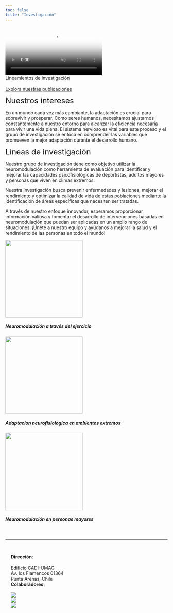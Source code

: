 ```yaml
---
toc: false
title: "Investigación"
---
```


```{=html}
<div id="homeCarousel" class="carousel slide carousel-fade subnavbar-image column-screen" data-bs-ride="carousel">
  <div class="carousel-inner">
    <div class="carousel-item active">
      <video class="img-carousel" autoplay loop muted poster="images/research/poster-2.jpg">
        <source src="images/research/carousel-2.mp4" type="video/mp4">
      </video>
    </div>
  </div>
  <div class="text-light position-absolute top-50 translate-middle-y px-5" style="z-index:5;">
    <div class="display-5">Lineamientos de investigación</div>
    <br>
    <a class="btn btn-light" href="publicaciones.html" role="button">Explora nuestras publicaciones</a>
  </div>
</div> 
```

::: {.grid .column-page .gap-3}
<!--- --->
<!--- --->
::: {.g-col-12 .g-col-md-4}
[Nuestros intereses]{style="font-size: 1.5rem"}
:::
::: {.g-col-12 .g-col-md-8}
En un mundo cada vez más cambiante, la adaptación es crucial para sobrevivir y prosperar. Como seres humanos, necesitamos ajustarnos constantemente a nuestro entorno para alcanzar la eficiencia necesaria para vivir una vida plena. El sistema nervioso es vital para este proceso y el grupo de investigación se enfoca en comprender las variables que promueven la mejor adaptación durante el desarrollo humano.
:::
<!--- --->
::: {.g-col-12 .g-col-md-4}
[Líneas de investigación]{style="font-size: 1.5rem"}
:::
::: {.g-col-12 .g-col-md-8}
Nuestro grupo de investigación tiene como objetivo utilizar la neuromodulación como herramienta de evaluación para identificar y mejorar las capacidades psicofisiológicas de deportistas, adultos mayores y personas que viven en climas extremos. 

Nuestra investigación busca prevenir enfermedades y lesiones, mejorar el rendimiento y optimizar la calidad de vida de estas poblaciones mediante la identificación de áreas específicas que necesiten ser tratadas. 

A través de nuestro enfoque innovador, esperamos proporcionar información valiosa y fomentar el desarrollo de intervenciones basadas en neuromodulación que puedan ser aplicadas en un amplio rango de situaciones. ¡Únete a nuestro equipo y ayúdanos a mejorar la salud y el rendimiento de las personas en todo el mundo!
:::
<!--- --->
<!--- --->
::: {.g-col-12 .g-col-md-6 .g-col-lg-4}
```{=html}
<div class="card">
  <img src="images/research/exercise.jpeg" class="card-img-top" style="height: 15rem; object-fit: cover;">
  <div class="card-body">
    <h5 class="card-title">Neuromodulación a través del ejercicio</h5>
  </div>
</div>
```
:::
::: {.g-col-12 .g-col-md-6 .g-col-lg-4}
```{=html}
<div class="card">
  <img src="images/research/extremecold.jpg" class="card-img-top" style="height: 15rem; object-fit: cover;">
  <div class="card-body">
    <h5 class="card-title">Adaptacion neurofisiologica en ambientes extremos</h5>
  </div>
</div>
```
:::
::: {.g-col-12 .g-col-lg-4}
```{=html}
<div class="card">
  <img src="images/research/aging.jpeg" class="card-img-top" style="height: 15rem; object-fit: cover;">
  <div class="card-body">
    <h5 class="card-title">Neuromodulación en personas mayores</h5>
  </div>
</div>
```
:::
<!--- --->
:::

<br>

<hr class="column-screen-inset">

<br>

```{=html}
<div class="grid column-screen-inset" style="--bs-columns: 4; margin-left: 17px !important; margin-right: 17px !important;">
  <div class="g-col-4 g-col-md-1">
    <div>
    <strong>Dirección</strong>:<br>
    <br>
    Edificio CADI-UMAG<br>
    Av. los Flamencos 01364<br>
    Punta Arenas, Chile<br>
    </div>
  </div>
  
  <div class="g-col-4 g-col-md-3">
  <strong>Colaboradores:</strong>
  <br>
  <br>
    <div class="grid justify-content-center mx-auto gap-2" style="--bs-columns: 12; --bs-rows: 2;">
      <div class="g-col-12 g-col-sm-4 my-auto mx-auto">
        <img src="images/partners/mediantar.png" style="max-height: 8em; width: auto;">
      </div>
      
      <div class="g-col-12 g-col-sm-4 my-auto mx-auto">
        <img src="images/partners/habitat.png" style="max-height: 8em; width: auto;">
      </div>
      
      <div class="g-col-12 g-col-sm-4 my-auto mx-auto">
        <img src="images/partners/cies.png" style="max-height: 8em; width: auto;">
      </div>
    </div>
  </div>
</div>
```
